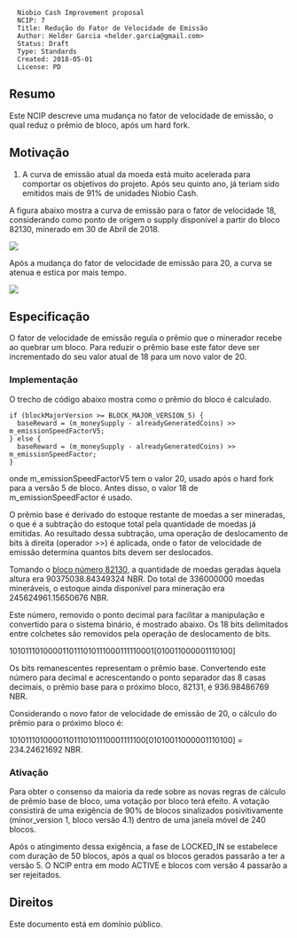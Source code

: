<pre>
  Niobio Cash Improvement proposal
  NCIP: 7
  Title: Redução do Fator de Velocidade de Emissão
  Author: Helder Garcia <helder.garcia@gmail.com>
  Status: Draft
  Type: Standards
  Created: 2018-05-01
  License: PD
</pre>

==Resumo==

Este NCIP descreve uma mudança no fator de velocidade de emissão, o qual reduz o prêmio de bloco, após um hard fork.

==Motivação==

# A curva de emissão atual da moeda está muito acelerada para comportar os objetivos do projeto. Após seu quinto ano, já teriam sido emitidos mais de 91% de unidades Niobio Cash.

A figura abaixo mostra a curva de emissão para o fator de velocidade 18, considerando como ponto de origem o supply disponível a partir do bloco 82130, minerado em 30 de Abril de 2018.

<img src="ncip-0007/NCIP0007-Figure01.png" align="middle"></img>

Após a mudança do fator de velocidade de emissão para 20, a curva se atenua e estica por mais tempo.

<img src="ncip-0007/NCIP0007-Figure02.png" align="middle"></img>

==Especificação==

O fator de velocidade de emissão regula o prêmio que o minerador recebe ao quebrar um bloco. Para reduzir o prêmio base este fator deve ser incrementado do seu valor atual de 18 para um novo valor de 20.

===Implementação===

O trecho de código abaixo mostra como o prêmio do bloco é calculado.

<pre>
if (blockMajorVersion >= BLOCK_MAJOR_VERSION_5) {
  baseReward = (m_moneySupply - alreadyGeneratedCoins) >> m_emissionSpeedFactorV5;
} else {
  baseReward = (m_moneySupply - alreadyGeneratedCoins) >> m_emissionSpeedFactor;
}
</pre>

onde m_emissionSpeedFactorV5 tem o valor 20, usado após o hard fork para a versão 5 de bloco. Antes disso, o valor 18 de m_emissionSpeedFactor é usado.

O prêmio base é derivado do estoque restante de moedas a ser mineradas, o que é a subtração do estoque total pela quantidade de moedas já emitidas. Ao resultado dessa subtração, uma operação de deslocamento de bits à direita (operador >>) é aplicada, onde o fator de velocidade de emissão determina quantos bits devem ser deslocados.

Tomando o  [http://explorer.niobiocash.com/?hash=77b657f41683b01e6fe4f8cc854e5abff963de131eda75186ad638ce294bb58a#blockchain_block bloco número 82130], a quantidade de moedas geradas àquela altura era 90375038.84349324 NBR. Do total de 336000000 moedas mineráveis, o estoque ainda disponível para mineração era 245624961.15650676 NBR.

Este número, removido o ponto decimal para facilitar a manipulação e convertido para o sistema binário, é mostrado abaixo. Os 18 bits delimitados entre colchetes são removidos pela operação de deslocamento de bits.

1010111010000110111010111000111110001[010011000001110100]

Os bits remanescentes representam o prêmio base. Convertendo este número para decimal e acrescentando o ponto separador das 8 casas decimais, o prêmio base para o próximo bloco, 82131, é 936.98486769 NBR.

Considerando o novo fator de velocidade de emissão de 20, o cálculo do prêmio para o próximo bloco é:

10101110100001101110101110001111100[01010011000001110100] = 234.24621692 NBR.

===Ativação===

Para obter o consenso da maioria da rede sobre as novas regras de cálculo de prêmio base de bloco, uma votação por bloco terá efeito. A votação consistirá de uma exigência de 90% de blocos sinalizados posivitivamente (minor_version 1, bloco versão 4.1) dentro de uma janela móvel de 240 blocos.

Após o atingimento dessa exigência, a fase de LOCKED_IN se estabelece com duração de 50 blocos, após a qual os blocos gerados passarão a ter a versão 5. O NCIP entra em modo ACTIVE e blocos com versão 4 passarão a ser rejeitados.

==Direitos==

Este documento está em domínio público.
